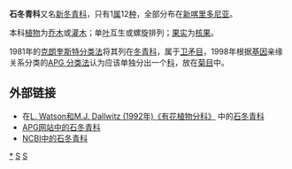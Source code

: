 {{Automatic taxobox
| taxon = Phellinaceae
| image = 
| image_caption = 
| authority = [[Armen_Takhtajan|Takht.]]，1967年
| subdivision_ranks = [[属|属]]
| subdivision = 
[[石冬青属|石冬青属]] ''Phelline''
}}

'''石冬青科'''又名[[新冬青科|新冬青科]]，只有1[[属|属]]12[[种|种]]，全部分布在[[新喀里多尼亚|新喀里多尼亚]]。

本科[[植物|植物]]为[[乔木|乔木]]或[[灌木|灌木]]；单[[叶|叶]]互生或螺旋排列；[[果实|果实]]为[[核果|核果]]。

1981年的[[克朗奎斯特分类法|克朗奎斯特分类法]]将其列在[[冬青科|冬青科]]，属于[[卫矛目|卫矛目]]，1998年根据[[基因|基因]]亲缘关系分类的[[APG_分类法|APG 分类法]]认为应该单独分出一个[[科|科]]，放在[[菊目|菊目]]中。

== 外部链接 ==
* 在[http://delta-intkey.com/angio/ L. Watson和M.J. Dallwitz (1992年)《有花植物分科》] {{Wayback|url=http://delta-intkey.com/angio/ |date=20070103200438 }}中的[http://delta-intkey.com/angio/www/phellina.htm 石冬青科] {{Wayback|url=http://delta-intkey.com/angio/www/phellina.htm |date=20071011105031 }}
* [http://www.mobot.org/MOBOT/Research/APWeb/orders/Asteralesweb.htm#Phellinaceae APG网站中的石冬青科] {{WebCite|url=https://www.webcitation.org/673L3eL9X?url=http://www.mobot.org/MOBOT/Research/APweb/orders/asteralesweb.htm#Phellinaceae |date=20120420002709 |dateformat=iso }}
* [http://www.ncbi.nlm.nih.gov/Taxonomy/Browser/wwwtax.cgi?lin=s&p=has_linkout&id=57708 NCBI中的石冬青科]
{{Taxonbar|from=Q13883465}}

[[Category:石冬青科|*]]
[[Category:植物科名|S]]
[[Category:菊目|S]]